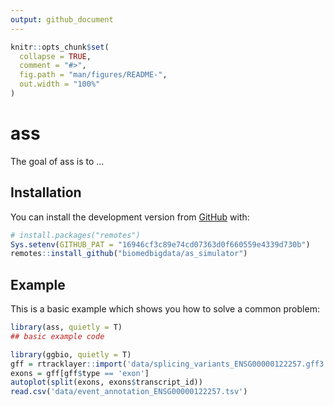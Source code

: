 ```yaml
---
output: github_document
---
```


<!-- README.md is generated from README.Rmd. Please edit that file -->

```r
knitr::opts_chunk$set(
  collapse = TRUE,
  comment = "#>",
  fig.path = "man/figures/README-",
  out.width = "100%"
)
```

# ass

<!-- badges: start -->
<!-- badges: end -->

The goal of ass is to ...

## Installation

<!-- You can install the released version of ass from [CRAN](https://CRAN.R-project.org) with: -->

<!-- ``` r -->
<!-- install.packages("ass") -->
<!-- ``` -->

 You can install the development version from [GitHub](https://github.com/) with:

``` r
# install.packages("remotes")
Sys.setenv(GITHUB_PAT = "16946cf3c89e74cd07363d0f660559e4339d730b")
remotes::install_github("biomedbigdata/as_simulator")
```
## Example

This is a basic example which shows you how to solve a common problem:

```r
library(ass, quietly = T)
## basic example code
```

<!-- What is special about using `README.Rmd` instead of just `README.md`? You can include R chunks like so: -->

<!-- ```{r cars} -->
<!-- #summary(cars) -->
<!-- ``` -->

<!-- You'll still need to render `README.Rmd` regularly, to keep `README.md` up-to-date. -->

<!-- You can also embed plots, for example: -->

```r
library(ggbio, quietly = T)
gff = rtracklayer::import('data/splicing_variants_ENSG00000122257.gff3')
exons = gff[gff$type == 'exon']
autoplot(split(exons, exons$transcript_id))
read.csv('data/event_annotation_ENSG00000122257.tsv')
```

<!-- In that case, don't forget to commit and push the resulting figure files, so they display on GitHub! -->
